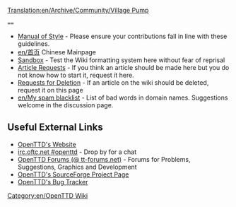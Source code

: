 [[Translation:en/Archive/Community/Village Pump]]
 ==
* [[en/Wiki/Manual of Style|Manual of Style]] - Please ensure your contributions fall in line with these guidelines.
*[[en/首页]] Chinese Mainpage
* [[en/Sandbox|Sandbox]] - Test the Wiki formatting system here without fear of reprisal
* [[en/Requested Articles|Article Requests]] - If you think an article should be made here but you do not know how to start it, request it here.
* [[en/Requests for Deletion|Requests for Deletion]] - If an article on the wiki should be deleted, request it on this page
* [[en/My spam blacklist]] - List of bad words in domain names. Suggestions welcome in the discussion page.

== Useful External Links ==
*[http://www.openttd.org/ OpenTTD's Website]
*[irc://irc.oftc.net/openttd irc.oftc.net #openttd] - Drop by for a chat
*[http://www.tt-forums.net/index.php?c=20 OpenTTD Forums (@ tt-forums.net)] - Forums for Problems, Suggestions, Graphics and Development
*[http://sourceforge.net/projects/openttd/ OpenTTD's SourceForge Project Page]
*[http://bugs.openttd.org/ OpenTTD's Bug Tracker]

[[Category:en/OpenTTD Wiki]]